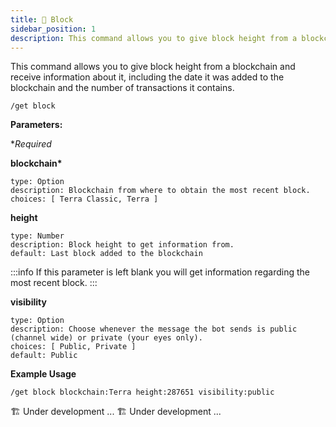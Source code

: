 ```yaml
---
title: 🧊 Block
sidebar_position: 1
description: This command allows you to give block height from a blockchain and receive information about it, including the date it was added to the blockchain and the number of transactions it contains.
---
```


<!-- Imports -->


<!-- Documentation -->

This command allows you to give block height from a blockchain and receive information about it, including the date it was added to the blockchain and the number of transactions it contains.

<Tabs groupId="platforms">
<TabItem value="discord" label="Discord" default>

```
/get block
```

<p>
  <strong>Parameters:</strong>
</p>

\*_Required_

**blockchain\***

    type: Option
    description: Blockchain from where to obtain the most recent block.
    choices: [ Terra Classic, Terra ]

**height**

    type: Number
    description: Block height to get information from.
    default: Last block added to the blockchain

:::info
If this parameter is left blank you will get information regarding the most recent block.
:::

**visibility**

    type: Option
    description: Choose whenever the message the bot sends is public (channel wide) or private (your eyes only).
    choices: [ Public, Private ]
    default: Public

**Example Usage**

```
/get block blockchain:Terra height:287651 visibility:public
```

</TabItem>

<TabItem value="telegram" label="Telegram">
  🏗️ Under development ...
</TabItem>

<TabItem value="Twitter" label="Twitter">
  🏗️ Under development ...
</TabItem>
</Tabs>
